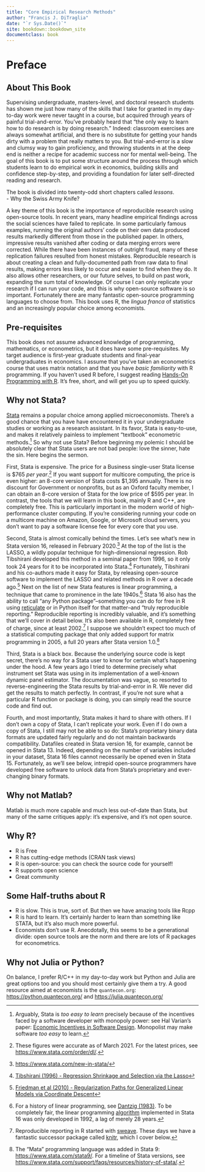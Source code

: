 ```yaml
---
title: "Core Empirical Research Methods"
author: "Francis J. DiTraglia"
date: "`r Sys.Date()`"
site: bookdown::bookdown_site
documentclass: book
---
```


# Preface {-}

## About This Book {-}

Supervising undergraduate, masters-level, and doctoral research students has shown me just how many of the skills that I take for granted in my day-to-day work were never taught in a course, but acquired through years of painful trial-and-error. You've probably heard that "the only way to learn how to do research is by doing research." Indeed: classroom exercises are always somewhat artificial, and there is no substitute for getting your hands dirty with a problem that really matters to you. But trial-and-error is a slow and clumsy way to gain proficiency, and throwing students in at the deep end is neither a recipe for academic success nor for mental well-being. The goal of this book is to put some structure around the process through which students learn to do empirical work in economics, building skills and confidence step-by-step, and providing a foundation for later self-directed reading and research.

The book is divided into twenty-odd short chapters called *lessons*.   
- Why the Swiss Army Knife?

A key theme of this book is the importance of reproducible research using open-source tools. In recent years, many headline empirical findings across the social sciences have failed to replicate. In some particularly famous examples, running the original authors' code on their own data produced results markedly different from those in the published paper. In others, impressive results vanished after coding or data merging errors were corrected. While there have been instances of outright fraud, many of these replication failures resulted from honest mistakes. Reproducible research is about creating a clean and fully-documented path from raw data to final results, making errors less likely to occur and easier to find when they do. It also allows other researchers, or our future selves, to build on past work, expanding the sum total of knowledge. Of course I can only replicate your research if I can run your code, and this is why open-source software is so important. Fortunately there are many fantastic open-source programming languages to choose from. This book uses R, the *lingua franca* of statistics and an increasingly popular choice among economists. 


## Pre-requisites {-}

This book does not assume advanced knowledge of programming, mathematics, or econometrics, but it does have some pre-requisites. My target audience is first-year graduate students and final-year undergraduates in economics. I assume that you've taken an econometrics course that uses matrix notation and that you have *basic familiarity* with R programming. If you haven't used R before, I suggest reading [Hands-On Programming with R](https://rstudio-education.github.io/hopr/). It's free, short, and will get you up to speed quickly. 

## Why not Stata? {-}

[Stata](https://stata.com) remains a popular choice among applied microeconomists.
There's a good chance that you have have encountered it in your undergraduate studies or working as a research assistant.
In its favor, Stata is easy-to-use, and makes it relatively painless to implement "textbook" econometric methods.^[Arguably, Stata is *too easy to learn* precisely because of the incentives faced by a software developer with monopoly power: see Hal Varian's paper: [Economic Incentives in Software Design](https://people.ischool.berkeley.edu/~hal/Papers/Software.pdf). Monopolist may make software *too easy* to learn.] 
So why not use Stata?
Before beginning my polemic I should be absolutely clear that Stata users are not bad people: love the sinner, hate the sin.
Here begins the sermon.

First, Stata is expensive.
The price for a Business single-user Stata license is \$765 *per year*.^[These figures were accurate as of March 2021. For the latest prices, see <https://www.stata.com/order/dl/>.]
If you want support for multicore computing, the price is even higher: an 8-core version of Stata costs \$1,395 annually.
There is no discount for Government or nonprofits, but as an Oxford faculty member, I can obtain an 8-core version of Stata for the low price of \$595 per year.
In contrast, the tools that we will learn in this book, mainly R and C++, are completely free.
This is particularly important in the modern world of high-performance cluster computing.
If you're considering running your code on a multicore machine on Amazon, Google, or Microsoft cloud servers, you don't want to pay a software license fee for every core that you use.

Second, Stata is almost comically behind the times.
Let's see what's new in Stata version 16, released in February 2020.^[<https://www.stata.com/new-in-stata/>]
At the top of the list is the LASSO, a wildly popular technique for high-dimensional regression. 
Rob Tibshirani developed this method in a seminal paper from 1996, so it only took 24 years for it to be incorporated into Stata.^[[Tibshirani (1996) - Regression Shrinkage and Selection via the Lasso](https://rss.onlinelibrary.wiley.com/doi/pdfdirect/10.1111/j.2517-6161.1996.tb02080.x)]
Fortunately, Tibshirani and his co-authors made it easy for Stata, by releasing open-source software to implement the LASSO and related methods in R over a decade ago.^[[Friedman et al (2010) - Regularization Paths for Generalized Linear Models via Coordinate Descent](https://www.jstatsoft.org/article/view/v033i01)]
Next on the list of new Stata features is linear programming, a technique that came to prominence in the late 1940s.^[For a history of linear programming, see [Dantzig (1983)](https://link.springer.com/content/pdf/10.1007/978-3-642-68874-4_4.pdf). To be completely fair, the linear programming [algorithm](https://www.stata.com/new-in-stata/linear-programming/)
implemented in Stata 16 was only developed in 1992, a lag of merely 28 years.] 
Stata 16 also has the ability to call "any Python package"--something you can do for free in R using [reticulate](https://github.com/rstudio/reticulate) or in Python itself for that matter--and "truly reproducible reporting." 
Reproducible reporting is incredibly valuable, and it's something that we'll cover in detail below. 
It's also been available in R, completely free of charge, since at least 2002.^[Reproducible reporting in R started with [sweave](https://cran.r-project.org/doc/Rnews/Rnews_2002-3.pdf). These days we have a fantastic successor package called [knitr](https://yihui.org/knitr/), which I cover below.] 
I suppose we shouldn't expect too much of a statistical computing package that only added support for matrix programming in 2005, a full 20 years after Stata version 1.0.^[The "Mata" programming language was added in Stata 9: <https://www.stata.com/stata9/>. For a timeline of Stata versions, see <https://www.stata.com/support/faqs/resources/history-of-stata/>.] 

Third, Stata is a black box.
Because the underlying source code is kept secret, there's no way for a Stata user to know for certain what's happening under the hood.
A few years ago I tried to determine precisely what instrument set Stata was using in its implementation of a well-known dynamic panel estimator.
The documentation was vague, so resorted to reverse-engineering the Stata results by trial-and-error in R.
We never did get the results to match perfectly.
In contrast, if you're not sure what a particular R function or package is doing, you can simply read the source code and find out.

Fourth, and most importantly, Stata makes it hard to share with others.
If I don't own a copy of Stata, I can't replicate your work.
Even if I do own a copy of Stata, I still may not be able to so do: Stata's proprietary binary data formats are updated fairly regularly and do not maintain backwards compatibility.
Datafiles created in Stata version 16, for example, cannot be opened in Stata 13.
Indeed, depending on the number of variables included in your dataset, Stata 16 files cannot necessarily be opened even in Stata 15.
Fortunately, as we'll see below, intrepid open-source programmers have developed free software to unlock data from Stata's proprietary and ever-changing binary formats.

## Why not Matlab? {-}

Matlab is much more capable and much less out-of-date than Stata, but many of the same critiques apply: it's expensive, and it's not open source.
<!--There is an open-source clone called `octave`. 
There's also an open-source C++ library called `Armadillo` with syntax almost identical to that of Matlab.
We'll see how easy it is to use `Armadillo` from R with only the rudiments of C++ background.-->

## Why R? {-}

- R is Free
- R has cutting-edge methods (CRAN task views)
- R is open-source: you can check the source code for yourself!
- R supports open science
- Great community

## Some Half-truths about R {-}

- R is slow. This is true, sort of. But then we have amazing tools like Rcpp
- R is hard to learn. It's certainly harder to learn than something like STATA, but it's also much more powerful. 
- Economists don't use R. Anecdotally, this seems to be a generational divide: open source tools are the norm and there are lots of R packages for econometrics. 


## Why not Julia or Python? {-}

On balance, I prefer R/C++ in my day-to-day work but Python and Julia are great options too and you should most certainly give them a try.
A good resource aimed at economists is the `quantecon.org`: <https://python.quantecon.org/> and <https://julia.quantecon.org/> 


<!-- If you need PDF output, uncomment bookdown::pdf_book above in YAML. You will need a LaTeX installation, e.g., https://yihui.name/tinytex/ -->

